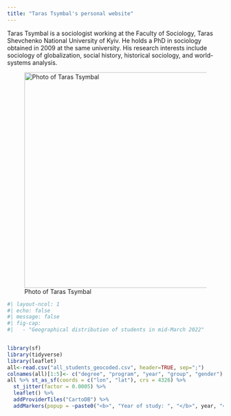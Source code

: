 ```yaml
---
title: "Taras Tsymbal's personal website"
---
```


Taras Tsymbal is a sociologist working at the Faculty of Sociology, Taras Shevchenko National University of Kyiv. He holds a PhD in sociology obtained in 2009 at the same university. His research interests include sociology of globalization, social history, historical sociology, and world-systems analysis.

![Photo of Taras Tsymbal](images/cymbal.jpg){width="500"}

```r
#| layout-ncol: 1
#| echo: false
#| message: false
#| fig-cap: 
#|   - "Geographical distribution of students in mid-March 2022"


library(sf)
library(tidyverse)
library(leaflet)
all<-read.csv("all_students_geocoded.csv", header=TRUE, sep=";")
colnames(all)[1:5]<- c("degree", "program", "year", "group", "gender")
all %>% st_as_sf(coords = c("lon", "lat"), crs = 4326) %>% 
  st_jitter(factor = 0.0005) %>%
  leaflet() %>% 
  addProviderTiles("CartoDB") %>%
  addMarkers(popup = ~paste0("<b>", "Year of study: ", "</b>", year, "<br/>", "<b>", "Group: ", "</b>", group))

```
